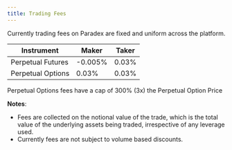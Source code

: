 ```yaml
---
title: Trading Fees
---
```


Currently trading fees on Paradex are fixed and uniform across the platform.

| Instrument | Maker   | Taker |
| ---------- | ------- | ----- |
| Perpetual Futures | -0.005% | 0.03% |
| Perpetual Options | 0.03% | 0.03% |

<Note> Perpetual Options fees have a cap of 300% (3x) the Perpetual Option Price</Note>

**Notes**:

* Fees are collected on the notional value of the trade, which is the total value of the underlying assets being traded, irrespective of any leverage used.
* Currently fees are not subject to volume based discounts.
